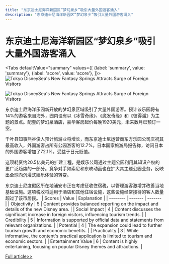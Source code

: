 ```yaml
---
title: "东京迪士尼海洋新园区“梦幻泉乡”吸引大量外国游客涌入"
description: "东京迪士尼海洋新园区“梦幻泉乡”吸引大量外国游客涌入"
---
```



# 东京迪士尼海洋新园区“梦幻泉乡”吸引大量外国游客涌入


<Tabs
	defaultValue="summary"
	values={[
	{label: 'summary', value: 'summary'},
	{label: 'score', value: 'score'},
]}>
<TabItem value="summary">
<img
  src="https://image.informedainews.com/2024/06/Eco-395-1717722909-0.jpg"
  alt="Tokyo DisneySea's New Fantasy Springs Attracts Surge of Foreign Visitors"
/>

<img
  src="https://image.informedainews.com/2024/06/Eco-Tsc-1717722909-1.jpg"
  alt="Tokyo DisneySea's New Fantasy Springs Attracts Surge of Foreign Visitors"
/>



东京迪士尼海洋乐园新开放的梦幻泉区域吸引了大量外国游客。预计该乐园将有14%的游客来自海外，园内设有以《冰雪奇缘》、《魔发奇缘》和《彼得潘》为主题的景点。配套的梦幻泉酒店，豪华客房起价每晚1920美元，未来数月已预订一空。

千叶县知事熊谷俊人预计旅游业将增长，而东京迪士尼运营商东方乐园公司庆祝其最高收入，外国游客占所有公园游客的12.7%。日本国家旅游局报告称，访问日本的外国游客增加了72.1%，受益于日元贬值。

这项耗资约20.5亿美元的扩建工程，是娱乐公司通过主题公园利用其知识产权的更广泛趋势的一部分。竞争对手如索尼和东映动画也在扩大其主题公园业务，反映出全球向沉浸式娱乐体验的转变。

东京迪士尼度假区所在地浦安市正在考虑征收住宿税，以管理游客激增并改善当地基础设施。这项税收将适用于酒店和其他住宿设施，这些设施经常接待的客人数量超过了该市居民。
</TabItem>
<TabItem value="score">
	| Scores     | Value   | Explanation |
	| -------- | ------- | ------- |
	| Objectivity  | 5    | Content provides balanced reporting on the impact and details of the new Disney area.    |
	| Social Impact | 4     | Content discusses the significant increase in foreign visitors, influencing tourism trends.    |
	| Credibility    | 5    | Information is supported by official data and statements from relevant organizations.    |
	| Potential    | 4    | The expansion could lead to further tourism growth and economic benefits.    |
	| Practicality    | 3    | While informative, the content's practical application is limited to tourism and economic sectors.    |
	| Entertainment Value    | 6    | Content is highly entertaining, focusing on popular Disney themes and attractions.    |
</TabItem>
</Tabs>

[Full article>>](https://asia.nikkei.com/Business/Media-Entertainment/Tokyo-Disney-debuts-new-area-as-foreign-visitors-pack-in)
